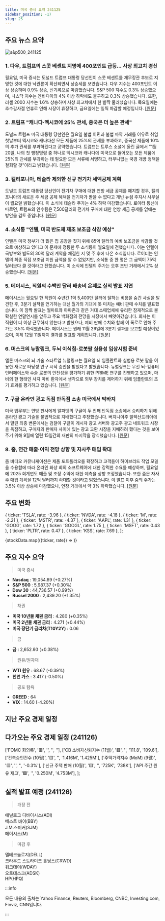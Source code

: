 ```yaml
---
title: 미국 증시 요약 241125
sidebar_position: -17
slug: 25
---
```


## 주요 뉴스 요약

![s&p500_241125](/map/241125.png)

### 1. **다우, 트럼프의 스콧 베센트 지명에 400포인트 급등... 사상 최고치 경신**

월요일, 미국 증시는 도널드 트럼프 대통령 당선인이 스콧 베센트를 재무장관 후보로 지명한 것에 대한 낙관론이 확산되면서 상승세를 보였습니다. 다우 지수는 400포인트 이상 상승하며 0.9% 상승, 신기록으로 마감했습니다. S&P 500 지수도 0.3% 상승했으며, 나스닥 지수는 엔비디아의 4% 이상 하락에도 불구하고 0.3% 상승했습니다. 또한, 러셀 2000 지수는 1.6% 상승하며 사상 최고치에서 한 발짝 물러섰습니다. 목요일에는 추수감사절 연휴로 인해 시장이 휴장하고, 금요일에는 일찍 마감할 예정입니다. [[원문]](https://finance.yahoo.com/news/live/stock-market-today-dow-leaps-400-points-to-fresh-high-as-wall-street-cheers-trumps-pick-of-scott-bessent-210043056.html)

### 2. **트럼프 "캐나다·멕시코에 25% 관세, 중국은 더 높은 관세"**

도널드 트럼프 미국 대통령 당선인은 월요일 불법 이민과 불법 마약 거래를 이유로 취임 첫날부터 멕시코와 캐나다산 모든 제품에 25%의 관세를 부과하고, 중국산 제품에 10%의 추가 관세를 부과하겠다고 공약했습니다. 트럼프는 트루스 소셜에 올린 글에서 "1월 20일, 나의 첫 행정명령 중 하나로 멕시코와 캐나다에 미국으로 들어오는 모든 제품에 25%의 관세를 부과하는 데 필요한 모든 서류에 서명하고, 터무니없는 국경 개방 정책을 철회할 것"이라고 밝혔습니다. [[원문]](https://finance.yahoo.com/news/trump-promises-25-tariff-products-235033879.html)

### 3. **캘리포니아, 테슬라 제외한 신규 전기차 세액공제 계획**

도널드 트럼프 대통령 당선인이 전기차 구매에 대한 연방 세금 공제를 폐지할 경우, 캘리포니아의 새로운 주 세금 공제 혜택을 전기차가 받을 수 없다고 개빈 뉴섬 주지사 사무실이 월요일 밝혔습니다. 이 소식에 테슬라 주가는 4% 하락 마감했습니다. 로이터 통신에 따르면, 트럼프의 인수팀은 7,500달러의 전기차 구매에 대한 연방 세금 공제를 없애는 방안을 검토 중입니다. [[원문]](https://www.reuters.com/business/autos-transportation/california-governor-newsom-propose-clean-vehicle-rebate-if-trump-cuts-ev-tax-2024-11-25/)

### 4. **소식통 "인텔, 미국 반도체 제조 보조금 삭감 예상"**

인텔은 미국 정부가 더 많은 칩 공장을 짓기 위해 85억 달러의 예비 보조금을 삭감할 것으로 예상하고 있다고 이 문제에 정통한 두 소식통이 월요일에 전했습니다. 이는 인텔이 국방부와 별도의 30억 달러 계약을 체결한 지 몇 주 후에 나온 소식입니다. 로이터는 인텔의 최종 직접 보조금 지원 금액을 알 수 없었지만, 소식통 중 한 명은 그 금액이 75억 달러보다 클 것이라고 전했습니다. 이 소식에 인텔의 주가는 오후 초반 거래에서 2% 상승했습니다. [[원문]](https://www.reuters.com/technology/intel-expects-reduced-us-grant-after-winning-defense-contract-2024-11-25/)

### 5. **메이시스, 직원의 수백만 달러 배송비 은폐로 실적 발표 지연**

메이시스는 월요일 한 직원이 수년간 1억 5,400만 달러에 달하는 비용을 숨긴 사실을 발견한 후, 3분기 실적을 연기하는 대신 월가의 기대에 못 미치는 예비 판매 수치를 발표했습니다. 이 깜짝 발표는 월마트와 아마존과 같은 거대 소매업체에 유리한 잠재적으로 불확실한 연말연시를 앞두고 주요 백화점의 전망을 시장에서 빼앗아갔습니다. 회사는 이 직원이 더 이상 근무하지 않는다고 밝혔으나, 예비 판매 수치와 함께 이 폭로로 인해 주가는 3.5% 하락했습니다. 메이시스는 원래 11월 26일에 3분기 결과를 보고할 예정이었으며, 이제 12월 11일까지 결과를 발표할 계획입니다. [[원문]](https://www.reuters.com/business/retail-consumer/macys-misses-quarterly-net-sales-expectations-2024-11-25/)

### 6. **머스크의 뉴랄링크, 두뇌 이식칩-로봇팔 실용성 임상시험 준비**

엘론 머스크의 뇌 기술 스타트업 뉴럴링크는 월요일 뇌 임플란트와 실험용 로봇 팔을 이용한 새로운 타당성 연구 시작 승인을 받았다고 밝혔습니다. 뉴럴링크는 무선 뇌-컴퓨터 인터페이스와 수술 로봇의 안전성을 평가하기 위한 PRIME 연구를 진행하고 있으며, 마비의 한 형태인 사지 마비 환자에서 생각으로 외부 장치를 제어하기 위해 임플란트의 초기 효과를 평가하고 있습니다. [[원문]](https://www.reuters.com/business/healthcare-pharmaceuticals/musks-neuralink-launch-new-feasibility-trial-with-brain-implant-2024-11-25/)

### 7. **구글 온라인 광고 독점 반독점 소송 미국에서 막바지**

미국 법무부는 연방 판사에게 알파벳의 구글이 두 번째 반독점 소송에서 승리하기 위해 온라인 광고 기술을 불법적으로 지배했다고 주장했습니다. 버지니아주 알렉산드리아에서 열린 최종 변론에서는 검찰이 구글이 게시자 광고 서버와 광고주 광고 네트워크 시장을 독점하고, 구매자와 판매자 사이에 있는 광고 교환 시장을 지배하려 했다는 것을 보여주기 위해 9월에 열린 15일간의 재판의 마지막을 장식했습니다. [[원문]](https://www.reuters.com/technology/googles-us-antitrust-trial-over-online-ad-empire-draws-close-2024-11-25/)

### 8. **줌, 연간 매출·이익 전망 상향 및 자사주 매입 확대**

줌 비디오 커뮤니케이션은 제품 포트폴리오를 확장하고 고객들이 하이브리드 작업 모델을 수용함에 따라 온라인 화상 회의 소프트웨어에 대한 강력한 수요를 예상하며, 월요일에 2025 회계연도 매출 및 조정 수익에 대한 예측을 상향 조정했습니다. 또한 줌은 자사주 매입 계획을 12억 달러까지 확대할 것이라고 밝혔습니다. 이 발표 이후 줌의 주가는 3.5% 이상 상승해 마감했으나, 연장 거래에서 약 3% 하락했습니다. [[원문]](https://www.reuters.com/technology/zoom-raises-annual-revenue-forecast-2024-11-25/)

## 주요 변화

  { ticker: 'TSLA', rate: -3.96 },
  { ticker: 'NVDA', rate: -4.18 },
  { ticker: 'M', rate: -2.21 },
  { ticker: 'MSTR', rate: -4.37 },
  { ticker: 'AAPL', rate: 1.31 },
  { ticker: 'GOOG', rate: 1.72 },
  { ticker: 'GOOGL', rate: 1.75 },
  { ticker: 'MSFT', rate: 0.43 },
  { ticker: 'PLTR', rate: 0.47 },
  { ticker: 'KSS', rate: 7.69 },
];

{stockData.map(({ticker, rate}) => <StockCardMini key={ticker} ticker={ticker} rate={rate}></StockCardMini>)}

## 주요 지수 요약

> 미국 증시

- **Nasdaq** : 19,054.89 (+0.27%)
- **S&P 500** : 5,987.37 (+0.30%)
- **Dow 30** : 44,736.57 (+0.99%)
- **Russel 2000** : 2,439.20 (+1.35%)

> 채권

- **미국 10년물 채권 금리** : 4.280 (+0.35%)
- **미국 2년물 채권 금리** : 4.271 (+0.44%)
- **미국 장단기 금리차(T10Y2Y)** : 0.06

> 금

- **금** : 2,652.60 (+0.38%)

> 원유/원자재

- **WTI 원유** : 68.67 (-0.39%)
- **천연 가스** : 3.417 (-0.50%)

> 공포 탐욕

- **GREED** : 64
- **VIX** : 14.60 (-4.20%)

## 지난 주요 경제 일정


<EconomicCalendar data={eventsData} />

## 다가오는 주요 경제 일정 (241126)

  ['FOMC 회의록', '🟥', '', '', ''],
  ['CB 소비자신뢰지수 (11월)', '🟥', '', '111.8', '109.6'],
  ['건축승인건수 (10월)', '🟨', '', '1.416M', '1.425M'],
  ['주택가격지수 (MoM) (9월)', '🟨', '', '', '-0.3%'],
  ['신규 주택 판매 (10월)', '🟨', '', '725K', '738K'],
  ['API 주간 원유 재고', '🟩', '', '0.250M', '4.753M'],
];

<EconomicCalendar data={nextEventsData} />

## 실적 발표 예정 (241126)

> 개장 전

애널로그 디바이시스(ADI)  
베스트 바이(BBY)  
J.M.스머커(SJM)  
메이시스(M)

> 마감 후

델테크놀로지(DELL)  
크라우드 스트라이크 홀딩스(CRWD)  
워크데이(WDAY)  
오토데스크(ADSK)  
HP(HPQ)

:::info

모든 내용의 출처는 Yahoo Finance, Reuters, Bloomberg, CNBC, Investing.com, Finviz, CNN입니다.

:::

